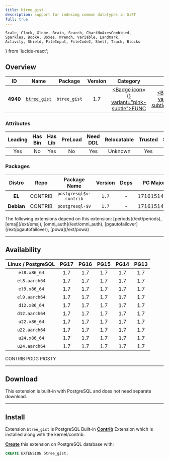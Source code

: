 ```yaml
---
title: btree_gist
description: support for indexing common datatypes in GiST
full: true
---
```


    Scale, Clock, Globe, Brain, Search, ChartNoAxesCombined,
    Sparkles, BookA, Boxes, Wrench, Variable, Landmark,
    Activity, Shield, FileInput, FileCode2, Shell, Truck, Blocks
} from 'lucide-react';

## Overview

| <TooltipIconButton tooltip="Extension unique identifier" side="top">ID</TooltipIconButton> | <TooltipIconButton tooltip="Extension name" side="top">Name</TooltipIconButton> | <TooltipIconButton tooltip="Package name for installation" side="top">Package</TooltipIconButton> | <TooltipIconButton tooltip="Latest available extension version" side="top">Version</TooltipIconButton> | <TooltipIconButton tooltip="Extension category" side="top">Category</TooltipIconButton> | <TooltipIconButton tooltip="Open source license" side="top">License</TooltipIconButton> | <TooltipIconButton tooltip="Programming language" side="top">Lang</TooltipIconButton> |
|:--------:|:--------:|:----------:|:--------------:|:---------------------------------------:|:------------------------------------------------------:|:----:|
| **4940** | [`btree_gist`](https://www.postgresql.org/docs/current/btree-gist.html) | `btree_gist` | 1.7 | <a href="/ext/func" className="no-underline"><Badge icon={<Variable />} variant="pink-subtle">FUNC</Badge></a> | <a href="/ext/list/license#postgresql" className="no-underline"><Badge icon={<Scale />} variant="blue-subtle">PostgreSQL</Badge></a> | <a href="/ext/list/lang#c"><Badge icon={<FileCode2 />} variant="blue-subtle">C</Badge></a> |

### Attributes

| <TooltipIconButton tooltip="The Primary Leading extension in the Package" side="top">Leading</TooltipIconButton> | <TooltipIconButton tooltip="Contains binary utils" side="top">Has Bin</TooltipIconButton> | <TooltipIconButton tooltip="Contains .so shared library files" side="top">Has Lib</TooltipIconButton> | <TooltipIconButton tooltip="Requires preloading via shared_preload_libraries" side="top">PreLoad</TooltipIconButton> | <TooltipIconButton tooltip="Requires CREATE EXTENSION DDL command" side="top">Need DDL</TooltipIconButton> | <TooltipIconButton tooltip="Can be installed in any schema" side="top">Relocatable</TooltipIconButton> | <TooltipIconButton tooltip="Can be created by non-superuser" side="top">Trusted</TooltipIconButton> | <TooltipIconButton tooltip="Schemas used by this extension" side="top">Schemas</TooltipIconButton> |
|:-------:|:-------:|:-------:|:-------:|:--------:|:-----------:|:-------:|:-------:|
| Yes | No | Yes | No | Yes | Unknown | Yes | - |

### Packages

| <TooltipIconButton tooltip="Linux distribution family, EL or Debian" side="top">Distro</TooltipIconButton> | <TooltipIconButton tooltip="Package repository" side="top">Repo</TooltipIconButton> | <TooltipIconButton tooltip="The RPM/DEB Package Name Pattern (replace $v with real pg major)" side="top">Package Name</TooltipIconButton> | <TooltipIconButton tooltip="Latest package version" side="top">Version</TooltipIconButton> | <TooltipIconButton tooltip="RPM/DEB Package dependencies" side="top">Deps</TooltipIconButton> | <TooltipIconButton tooltip="Available in these PostgreSQL Major Versions" side="top">PG Major</TooltipIconButton> |
|:----------:|:--------:|:------------------------:|:-----------:|:------------:|:------------------:|
|   **EL**   | <Badge variant="green-subtle"><span className="font-bold">CONTRIB</span></Badge> | `postgresql$v-contrib` | `1.7` | - | <Badge variant="green-subtle">17</Badge><Badge variant="green-subtle">16</Badge><Badge variant="green-subtle">15</Badge><Badge variant="green-subtle">14</Badge><Badge variant="green-subtle">13</Badge> |
| **Debian** | <Badge variant="green-subtle"><span className="font-bold">CONTRIB</span></Badge> | `postgresql-$v` | `1.7` | - | <Badge variant="green-subtle">17</Badge><Badge variant="green-subtle">16</Badge><Badge variant="green-subtle">15</Badge><Badge variant="green-subtle">14</Badge><Badge variant="green-subtle">13</Badge> |


<Callout title="Dependent Extensions" type="info">
    The following extensions depend on this extension: [periods](/ext/periods), [emaj](/ext/emaj), [omni_auth](/ext/omni_auth), [pgautofailover](/ext/pgautofailover), [powa](/ext/powa)
</Callout>


------

## Availability

| <TooltipIconButton tooltip="Linux Distro Arch / PostgreSQL Major Version" side="top">Linux / PostgreSQL </TooltipIconButton> | **PG17** | **PG16** | **PG15** | **PG14** | **PG13** |
|:-----:|:-----:|:-----:|:-----:|:-----:|:-----:|
| `el8.x86_64` | <Badge variant="green-subtle">1.7</Badge> | <Badge variant="green-subtle">1.7</Badge> | <Badge variant="green-subtle">1.7</Badge> | <Badge variant="green-subtle">1.7</Badge> | <Badge variant="green-subtle">1.7</Badge> |
| `el8.aarch64` | <Badge variant="green-subtle">1.7</Badge> | <Badge variant="green-subtle">1.7</Badge> | <Badge variant="green-subtle">1.7</Badge> | <Badge variant="green-subtle">1.7</Badge> | <Badge variant="green-subtle">1.7</Badge> |
| `el9.x86_64` | <Badge variant="green-subtle">1.7</Badge> | <Badge variant="green-subtle">1.7</Badge> | <Badge variant="green-subtle">1.7</Badge> | <Badge variant="green-subtle">1.7</Badge> | <Badge variant="green-subtle">1.7</Badge> |
| `el9.aarch64` | <Badge variant="green-subtle">1.7</Badge> | <Badge variant="green-subtle">1.7</Badge> | <Badge variant="green-subtle">1.7</Badge> | <Badge variant="green-subtle">1.7</Badge> | <Badge variant="green-subtle">1.7</Badge> |
| `d12.x86_64` | <Badge variant="green-subtle">1.7</Badge> | <Badge variant="green-subtle">1.7</Badge> | <Badge variant="green-subtle">1.7</Badge> | <Badge variant="green-subtle">1.7</Badge> | <Badge variant="green-subtle">1.7</Badge> |
| `d12.aarch64` | <Badge variant="green-subtle">1.7</Badge> | <Badge variant="green-subtle">1.7</Badge> | <Badge variant="green-subtle">1.7</Badge> | <Badge variant="green-subtle">1.7</Badge> | <Badge variant="green-subtle">1.7</Badge> |
| `u22.x86_64` | <Badge variant="green-subtle">1.7</Badge> | <Badge variant="green-subtle">1.7</Badge> | <Badge variant="green-subtle">1.7</Badge> | <Badge variant="green-subtle">1.7</Badge> | <Badge variant="green-subtle">1.7</Badge> |
| `u22.aarch64` | <Badge variant="green-subtle">1.7</Badge> | <Badge variant="green-subtle">1.7</Badge> | <Badge variant="green-subtle">1.7</Badge> | <Badge variant="green-subtle">1.7</Badge> | <Badge variant="green-subtle">1.7</Badge> |
| `u24.x86_64` | <Badge variant="green-subtle">1.7</Badge> | <Badge variant="green-subtle">1.7</Badge> | <Badge variant="green-subtle">1.7</Badge> | <Badge variant="green-subtle">1.7</Badge> | <Badge variant="green-subtle">1.7</Badge> |
| `u24.aarch64` | <Badge variant="green-subtle">1.7</Badge> | <Badge variant="green-subtle">1.7</Badge> | <Badge variant="green-subtle">1.7</Badge> | <Badge variant="green-subtle">1.7</Badge> | <Badge variant="green-subtle">1.7</Badge> |

<Badge variant="green-subtle"><span className="font-black">CONTRIB</span></Badge> <Badge variant="blue-subtle"><span className="font-black">PGDG</span></Badge> <Badge variant="amber-subtle"><span className="font-black">PIGSTY</span></Badge>

------

## Download

This extension is built-in with PostgreSQL and does not need separate download.

------

## Install

Extension `btree_gist` is PostgreSQL Built-in [**Contrib**](/docs/list/contrib) Extension which is installed along with the kernel/contrib.

[**Create**](/docs/pgsql/ext/create) this extension on PostgreSQL database with:

```sql
CREATE EXTENSION btree_gist;
```


